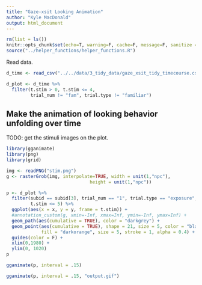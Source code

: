 ```yaml
---
title: "Gaze-xsit Looking Animation"
author: "Kyle MacDonald"
output: html_document
---
```


```r
rm(list = ls())
knitr::opts_chunk$set(echo=T, warning=F, cache=F, message=F, sanitize = T)
source("../helper_functions/helper_functions.R")
```

Read data.

```r
d_time <- read_csv("../../data/3_tidy_data/gaze_xsit_tidy_timecourse.csv")
```


```r
d_plot <- d_time %>%
  filter(t.stim > 0, t.stim <= 4,
         trial_num != "fam", trial.type != "familiar")
```

## Make the animation of looking behavior unfolding over time

TODO: get the stimuli images on the plot. 

```r
library(gganimate)
library(png)
library(grid)
```

```r
img <- readPNG("stim.png")
g <- rasterGrob(img, interpolate=TRUE, width = unit(1,"npc"), 
                               height = unit(1,"npc"))
```

```r
p <- d_plot %>% 
  filter(subid == subid[3], trial_num == "1", trial.type == "exposure",
         t.stim <= 5) %>% 
  ggplot(aes(x = x, y = y, frame = t.stim)) +
  #annotation_custom(g, xmin=-Inf, xmax=Inf, ymin=-Inf, ymax=Inf) +
  geom_path(aes(cumulative = TRUE), color = "darkgrey") +
  geom_point(aes(cumulative = TRUE), shape = 21, size = 5, color = "black",
             fill = "darkorange", size = 5, stroke = 1, alpha = 0.4) +
  guides(color = F) + 
  xlim(0,1980) +
  ylim(0, 1020)
p
```

```r
gganimate(p, interval = .15)
```

```r
gganimate(p, interval = .15, "output.gif")
```

